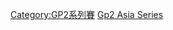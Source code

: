 {{Commons cat|GP2 Asia Series}}

[[Category:GP2系列賽|Category:GP2系列賽]]
[[Category:亞洲賽車系列賽|Gp2 Asia Series]]